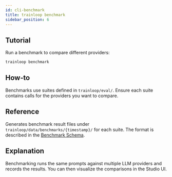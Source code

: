 ```yaml
---
id: cli-benchmark
title: trainloop benchmark
sidebar_position: 6
---
```


## Tutorial

Run a benchmark to compare different providers:

```bash
trainloop benchmark
```

## How‑to

Benchmarks use suites defined in `trainloop/eval/`. Ensure each suite contains calls for the providers you want to compare.

## Reference

Generates benchmark result files under `trainloop/data/benchmarks/{timestamp}/` for each suite. The format is described in the [Benchmark Schema](../docs/reference/benchmark-schema.md).

## Explanation

Benchmarking runs the same prompts against multiple LLM providers and records the results. You can then visualize the comparisons in the Studio UI.
